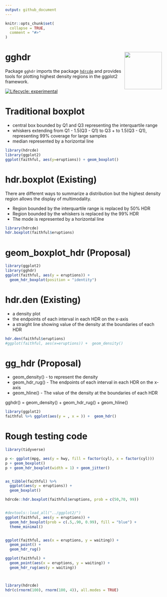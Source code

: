 ```yaml
---
output: github_document
---
```


<!-- README.md is generated from README.Rmd. Please edit that file -->

```r
knitr::opts_chunk$set(
  collapse = TRUE,
  comment = "#>"
)
```

# gghdr <img src="man/figures/logo.png" align="right" width="120" />
 
Package `gghdr` imports the package [`hdrcde`](https://pkg.robjhyndman.com/hdrcde/) and provides tools for plotting highest density regions in the ggplot2 framework.

<!-- badges: start -->
[![Lifecycle: experimental](https://img.shields.io/badge/lifecycle-experimental-orange.svg)](https://www.tidyverse.org/lifecycle/#experimental)
<!-- badges: end -->

# Traditional boxplot

- central box bounded by Q1 and Q3 representing the interquartile range
- whiskers extending from Q1 - 1.5(Q3 - Q1)  to Q3 + to 1.5(Q3 - Q1), representing 99% coverage for large samples
- median represented by a horizontal line

```r
library(hdrcde)
library(ggplot2)
ggplot(faithful, aes(y=eruptions)) + geom_boxplot()
```

# hdr.boxplot (Existing)

There are different ways to summarize a distribution but the highest density region allows the display of multimodality.

- Region bounded by the interquartile range is replaced by 50% HDR
- Region bounded by the whiskers is replaced by the 99% HDR
- The mode is represented by a horizontal line

 <!-- In both HDR and box plots, the interquartile range or 50% HDR will have a coverage probability of 50%. -->


```r
library(hdrcde)
hdr.boxplot(faithful$eruptions)
```

<!-- # ```{r hdrcde-boxplot_more, echo=TRUE, eval = FALSE} -->
<!-- # hdr.boxplot(x, prob = c(99, 50), h = hdrbw(BoxCox(x, lambda), -->
<!-- #   mean(prob)), lambda = 1, boxlabels = "", col = gray((9:1)/10), -->
<!-- #   main = "", xlab = "", ylab = "", pch = 1, border = 1, -->
<!-- #   outline = TRUE, space = 0.25, ...) -->
<!-- # ``` -->

# geom_boxplot_hdr (Proposal)

```r
library(ggplot2)
library(gghdr)
ggplot(faithful, aes(y = eruptions)) +  
  geom_hdr_boxplot(position = "identity")
```

# hdr.den (Existing)

- a density plot
- the endpoints of each interval in each HDR on the x-axis
- a straight line showing value of the density at the boundaries of each HDR

```r
hdr.den(faithful$eruptions)
#ggplot(faithful, aes(x=eruptions)) +  geom_density()
```

# gg_hdr (Proposal)

- geom_density() - to represent the density
- geom_hdr_rug() - The endpoints of each interval in each HDR on the x-axis
- geom_hline() - The value of the density at the boundaries of each HDR

gghdr() =  geom_density() + geom_hdr_rug() + geom_hline()

```r
library(ggplot2)
faithful %>% ggplot(aes(y = , x = )) +  geom_hdr()
```




# Rough testing code

```r
library(tidyverse)

p <- ggplot(mpg, aes(y = hwy, fill = factor(cyl), x = factor(cyl)))
p + geom_boxplot()
p + geom_hdr_boxplot(width = 1) + geom_jitter()


as_tibble(faithful) %>% 
  ggplot(aes(y = eruptions)) + 
  geom_boxplot()

hdrcde::hdr.boxplot(faithful$eruptions, prob = c(50,70, 99))


#devtools::load_all("../ggplot2/")
ggplot(faithful, aes(y = eruptions)) + 
  geom_hdr_boxplot(prob = c(.5,.90, 0.99), fill = "blue") + 
  theme_minimal()


ggplot(faithful, aes(x = eruptions, y = waiting)) + 
  geom_point() + 
  geom_hdr_rug()

ggplot(faithful) +
  geom_point(aes(x = eruptions, y = waiting)) + 
  geom_hdr_rug(aes(y = waiting))



library(hdrcde)
hdr(c(rnorm(100), rnorm(100, 4)), all.modes = TRUE)

```


